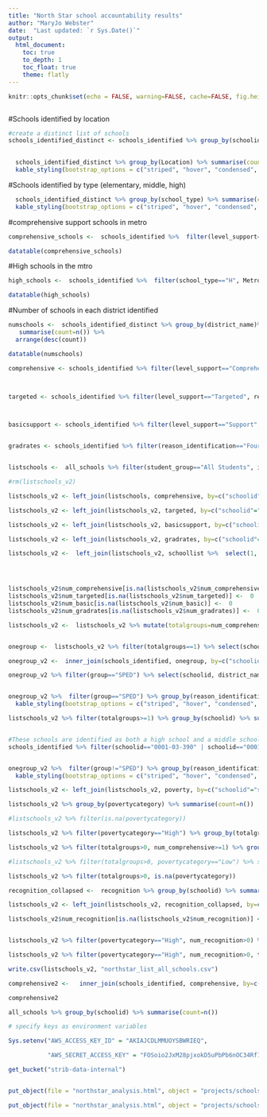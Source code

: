```yaml
---
title: "North Star school accountability results"
author: "MaryJo Webster"
date:  "Last updated: `r Sys.Date()`"
output:
  html_document: 
    toc: true
    to_depth: 1
    toc_float: true
    theme: flatly
---
```


```r
knitr::opts_chunk$set(echo = FALSE, warning=FALSE, cache=FALSE, fig.height = 3, fig.width = 8)
```

```r

```


#Schools identified by location
```r

#create a distinct list of schools
schools_identified_distinct <- schools_identified %>% group_by(schoolid, district_name, school_name, district_type, school_type, Title1, SchoolType, Location, Metro7county)
  

  schools_identified_distinct %>% group_by(Location) %>% summarise(count=n()) %>%     knitr::kable("html") %>% 
  kable_styling(bootstrap_options = c("striped", "hover", "condensed", "responsive"), full_width = F, position="left")
```






#Schools identified by type (elementary, middle, high)

```r

  schools_identified_distinct %>% group_by(school_type) %>% summarise(count=n()) %>%     knitr::kable("html") %>% 
  kable_styling(bootstrap_options = c("striped", "hover", "condensed", "responsive"), full_width = F, position="left")
```




#comprehensive support schools in metro
```r

comprehensive_schools <-  schools_identified %>%  filter(level_support=="Comprehensive", Metro7county=="yes") %>% select(schoolid, Metro7county, districtname_new, SCHOOLNAME_NEW, district_type, level_support, Title1, student_group, reason_identification )

datatable(comprehensive_schools)
```

#High schools in the mtro

```r
high_schools <-  schools_identified %>%  filter(school_type=="H", Metro7county=="yes") %>% select(schoolid, Metro7county, districtname_new, SCHOOLNAME_NEW, district_type, level_support, Title1, student_group, reason_identification )

datatable(high_schools)
```

#Number of schools in each district identified

```r
numschools <-  schools_identified_distinct %>% group_by(district_name)%>%
   summarise(count=n()) %>% 
  arrange(desc(count))

datatable(numschools)
```



```r



comprehensive <- schools_identified %>% filter(level_support=="Comprehensive", reason_identification!="Four-year graduation rate below 67%") %>%   group_by(schoolid) %>% summarise(num_comprehensive=n())



targeted <- schools_identified %>% filter(level_support=="Targeted", reason_identification!="Four-year graduation rate below 67%") %>%   group_by(schoolid) %>% summarise(num_targeted=n())



basicsupport <- schools_identified %>% filter(level_support=="Support", reason_identification!="Four-year graduation rate below 67%") %>%   group_by(schoolid) %>% summarise(num_basic=n())


gradrates <- schools_identified %>% filter(reason_identification=="Four-year graduation rate below 67%") %>%   group_by(schoolid) %>% summarise(num_gradrates=n())


listschools <-  all_schools %>% filter(student_group=="All Students", id_year=="Identification Year: 2018") %>% group_by(schoolid , district_name, school_name ) %>% summarise(count=n())

#rm(listschools_v2)

listschools_v2 <- left_join(listschools, comprehensive, by=c("schoolid"="schoolid"))

listschools_v2 <- left_join(listschools_v2, targeted, by=c("schoolid"="schoolid"))

listschools_v2 <- left_join(listschools_v2, basicsupport, by=c("schoolid"="schoolid"))

listschools_v2 <- left_join(listschools_v2, gradrates, by=c("schoolid"="schoolid"))

listschools_v2 <-  left_join(listschools_v2, schoollist %>%  select(1, 10, 11, 17, 21), by=c("schoolid"="SchoolID"))




listschools_v2$num_comprehensive[is.na(listschools_v2$num_comprehensive)] <-  0
listschools_v2$num_targeted[is.na(listschools_v2$num_targeted)] <-  0
listschools_v2$num_basic[is.na(listschools_v2$num_basic)] <-  0
listschools_v2$num_gradrates[is.na(listschools_v2$num_gradrates)] <-  0

listschools_v2 <-  listschools_v2 %>% mutate(totalgroups=num_comprehensive+num_targeted+num_basic+num_gradrates)


onegroup <-  listschools_v2 %>% filter(totalgroups==1) %>% select(schoolid, district_name, school_name)

onegroup_v2 <-  inner_join(schools_identified, onegroup, by=c("schoolid"="schoolid"))

onegroup_v2 %>% filter(group=="SPED") %>% select(schoolid, district_name.x, school_name.x, reason_identification, student_group, titleI, level_support)


onegroup_v2 %>%  filter(group=="SPED") %>% group_by(reason_identification) %>% summarise(count=n()) %>%  kable("html") %>%
  kable_styling(bootstrap_options = c("striped", "hover", "condensed", "responsive"), full_width = F, position="left")

```

```r
listschools_v2 %>% filter(totalgroups>=1) %>% group_by(schoolid) %>% summarise(count=n()) %>% arrange(desc(count))


#These schools are identified as both a high school and a middle school
schools_identified %>% filter(schoolid=="0001-03-390" | schoolid=="0001-03-625" | schoolid=="0917-06-700" | schoolid=="4238-07-010") %>% arrange(schoolid)



```


```r
onegroup_v2 %>%  filter(group!="SPED") %>% group_by(reason_identification) %>% summarise(count=n()) %>%  kable("html") %>%
  kable_styling(bootstrap_options = c("striped", "hover", "condensed", "responsive"), full_width = F, position="left")
```



```r
listschools_v2 <- left_join(listschools_v2, poverty, by=c("schoolid"="schoolid"))

listschools_v2 %>% group_by(povertycategory) %>% summarise(count=n())

#listschools_v2 %>% filter(is.na(povertycategory))
```


```r
listschools_v2 %>% filter(povertycategory=="High") %>% group_by(totalgroups) %>% summarise(count=n())
```


```r
listschools_v2 %>% filter(totalgroups>0, num_comprehensive>=1) %>% group_by(povertycategory) %>% summarise(count=n())

#listschools_v2 %>% filter(totalgroups>0, povertycategory=="Low") %>% select(school_name, totalgroups)
```


```r
listschools_v2 %>% filter(totalgroups>0, is.na(povertycategory))
```


```r
recognition_collapsed <-  recognition %>% group_by(schoolid) %>% summarise(num_recognition=n())

listschools_v2 <- left_join(listschools_v2, recognition_collapsed, by=c("schoolid"="schoolid"))

listschools_v2$num_recognition[is.na(listschools_v2$num_recognition)] <-  0


listschools_v2 %>% filter(povertycategory=="High", num_recognition>0) %>% group_by(SchoolType) %>% summarise(count=n())
```


```r
listschools_v2 %>% filter(povertycategory=="High", num_recognition>0, totalgroups>0)
```


```r
write.csv(listschools_v2, "northstar_list_all_schools.csv")
```



```r
comprehensive2 <-   inner_join(schools_identified, comprehensive, by=c("schoolid"="schoolid"))

comprehensive2
```




```r
all_schools %>% group_by(schoolid) %>% summarise(count=n())
```


```r



# specify keys as environment variables

Sys.setenv("AWS_ACCESS_KEY_ID" = "AKIAJCDLMMUOYSBWRIEQ",

           "AWS_SECRET_ACCESS_KEY" = "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")

get_bucket("strib-data-internal")


put_object(file = "northstar_analysis.html", object = "projects/schools/northstar_analysis.html", bucket = "strib-data-internal")

put_object(file = "northstar_analysis.html", object = "projects/schools/northstar_analysis.html", bucket = "strib-data-internal", acl=c("public-read"))


```
